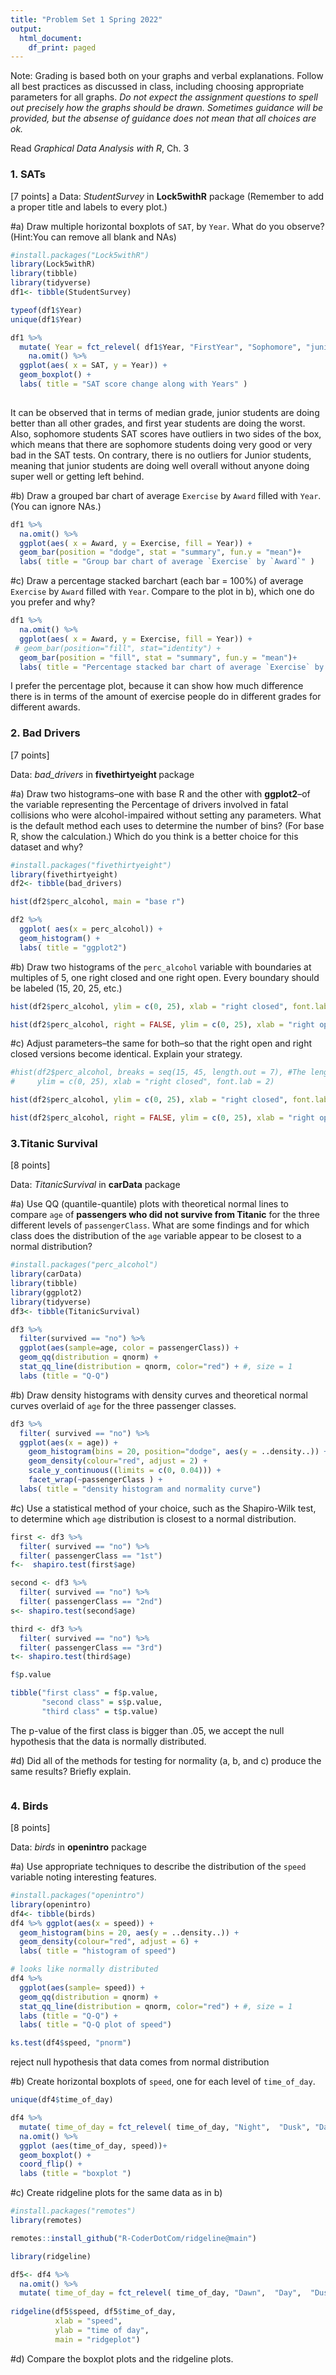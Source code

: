```yaml
---
title: "Problem Set 1 Spring 2022"
output:
  html_document:
    df_print: paged
---
```



Note: Grading is based both on your graphs and verbal explanations. Follow all best practices as discussed in class, including choosing appropriate parameters for all graphs. *Do not expect the assignment questions to spell out precisely how the graphs should be drawn. Sometimes guidance will be provided, but the absense of guidance does not mean that all choices are ok.*

Read *Graphical Data Analysis with R*, Ch. 3

### 1. SATs

[7 points]
a
Data: *StudentSurvey* in **Lock5withR** package
(Remember to add a proper title and labels to every plot.)

#a)  Draw multiple horizontal boxplots of `SAT`, by `Year`. What do you observe? (Hint:You can remove all blank and NAs)
```r
#install.packages("Lock5withR")
library(Lock5withR)
library(tibble)
library(tidyverse)
df1<- tibble(StudentSurvey)

typeof(df1$Year)
unique(df1$Year)

df1 %>%
  mutate( Year = fct_relevel( df1$Year, "FirstYear", "Sophomore", "junior")) %>%
    na.omit() %>%
  ggplot(aes( x = SAT, y = Year)) +
  geom_boxplot() +
  labs( title = "SAT score change along with Years" )
  
```

It can be observed that in terms of median grade, junior students are doing better than all other grades, and first year students are doing the worst. Also, sophomore students SAT scores have outliers in two sides of the box, which means that there are sophomore students doing very good or very bad in the SAT tests. On contrary, there is no outliers for Junior students, meaning that junior students are doing well overall without anyone doing super well or getting left behind.


#b)  Draw a grouped bar chart of average `Exercise` by `Award` filled with `Year`. (You can ignore NAs.)
```r
df1 %>%
  na.omit() %>%
  ggplot(aes( x = Award, y = Exercise, fill = Year)) +
  geom_bar(position = "dodge", stat = "summary", fun.y = "mean")+
  labs( title = "Group bar chart of average `Exercise` by `Award`" )

```


#c)  Draw a percentage stacked barchart (each bar = 100%) of average `Exercise` by `Award` filled with `Year`. Compare to the plot in b), which one do you prefer and why?
```r
df1 %>%
  na.omit() %>%
  ggplot(aes( x = Award, y = Exercise, fill = Year)) +
 # geom_bar(position="fill", stat="identity") +
  geom_bar(position = "fill", stat = "summary", fun.y = "mean")+
  labs( title = "Percentage stacked bar chart of average `Exercise` by `Award`" )

```

I prefer the percentage plot, because it can show how much difference there is in terms of the amount of exercise people do in different grades for different awards.


### 2. Bad Drivers

[7 points]

Data: *bad_drivers* in **fivethirtyeight ** package

#a)  Draw two histograms--one with base R and the other with **ggplot2**--of the variable representing the Percentage of drivers involved in fatal collisions who were alcohol-impaired without setting any parameters. What is the default method each uses to determine the number of bins? (For base R, show the calculation.) Which do you think is a better choice for this dataset and why?
```r
#install.packages("fivethirtyeight")
library(fivethirtyeight)
df2<- tibble(bad_drivers)

hist(df2$perc_alcohol, main = "base r")

df2 %>%
  ggplot( aes(x = perc_alcohol)) +
  geom_histogram() +
  labs( title = "ggplot2")

```



#b) Draw two histograms of the `perc_alcohol` variable with boundaries at multiples of 5, one right closed and one right open. Every boundary should be labeled (15, 20, 25, etc.)

```r
hist(df2$perc_alcohol, ylim = c(0, 25), xlab = "right closed", font.lab = 2)

hist(df2$perc_alcohol, right = FALSE, ylim = c(0, 25), xlab = "right open", font.lab = 2)
```

#c)  Adjust parameters--the same for both--so that the right open and right closed versions become identical. Explain your strategy. 

```r
#hist(df2$perc_alcohol, breaks = seq(15, 45, length.out = 7), #The length should be n+1 where n is the #number of desired bins.
#     ylim = c(0, 25), xlab = "right closed", font.lab = 2)

hist(df2$perc_alcohol, ylim = c(0, 25), xlab = "right closed", font.lab = 2)

hist(df2$perc_alcohol, right = FALSE, ylim = c(0, 25), xlab = "right open", font.lab = 2)
```

### 3.Titanic Survival 

[8 points]

Data: *TitanicSurvival* in **carData** package

#a)  Use QQ (quantile-quantile) plots with theoretical normal lines to compare `age` of **passengers who did not survive from Titanic** for the three different levels of `passengerClass`. What are some findings and for which class does the distribution of the `age` variable appear to be closest to a normal distribution?
```r
#install.packages("perc_alcohol")
library(carData)
library(tibble)
library(ggplot2)
library(tidyverse)
df3<- tibble(TitanicSurvival)

df3 %>%
  filter(survived == "no") %>%
  ggplot(aes(sample=age, color = passengerClass)) +
  geom_qq(distribution = qnorm) +
  stat_qq_line(distribution = qnorm, color="red") + #, size = 1
  labs (title = "Q-Q")
```


#b) Draw density histograms with density curves and theoretical normal curves overlaid of `age` for the three passenger classes.
```r
df3 %>%
  filter( survived == "no") %>%
  ggplot(aes(x = age)) +
    geom_histogram(bins = 20, position="dodge", aes(y = ..density..)) +
    geom_density(colour="red", adjust = 2) +
    scale_y_continuous((limits = c(0, 0.04))) +
    facet_wrap(~passengerClass ) +
  labs( title = "density histogram and normality curve")
```


#c) Use a statistical method of your choice, such as the Shapiro-Wilk test, to determine which `age` distribution is closest to a normal distribution.
```r
first <- df3 %>%
  filter( survived == "no") %>%
  filter( passengerClass == "1st") 
f<-  shapiro.test(first$age)

second <- df3 %>%
  filter( survived == "no") %>%
  filter( passengerClass == "2nd") 
s<- shapiro.test(second$age)

third <- df3 %>%
  filter( survived == "no") %>%
  filter( passengerClass == "3rd") 
t<- shapiro.test(third$age)

f$p.value

tibble("first class" = f$p.value, 
       "second class" = s$p.value, 
       "third class" = t$p.value)

```
The p-value of the first class is bigger than .05, we accept the null hypothesis that the data is normally distributed.


#d) Did all of the methods for testing for normality (a, b, and c) produce the same results? Briefly explain.
```r

```


### 4. Birds

[8 points]

Data: *birds* in **openintro** package


#a) Use appropriate techniques to describe the distribution of the `speed` variable noting interesting features.
```r
#install.packages("openintro")
library(openintro)
df4<- tibble(birds)
df4 %>% ggplot(aes(x = speed)) +
  geom_histogram(bins = 20, aes(y = ..density..)) +
  geom_density(colour="red", adjust = 6) +
  labs( title = "histogram of speed")

# looks like normally distributed
df4 %>%
  ggplot(aes(sample= speed)) +
  geom_qq(distribution = qnorm) +
  stat_qq_line(distribution = qnorm, color="red") + #, size = 1
  labs (title = "Q-Q") +
  labs( title = "Q-Q plot of speed")

ks.test(df4$speed, "pnorm")
```
reject null hypothesis that data comes from normal distribution

#b) Create horizontal boxplots of `speed`, one for each level of `time_of_day`.
```r
unique(df4$time_of_day)

df4 %>%
  mutate( time_of_day = fct_relevel( time_of_day, "Night",  "Dusk", "Day", "Dawn")) %>%
  na.omit() %>%
  ggplot (aes(time_of_day, speed))+
  geom_boxplot() +
  coord_flip() +
  labs (title = "boxplot ")

```


#c) Create ridgeline plots for the same data as in b)
```r
#install.packages("remotes")
library(remotes)

remotes::install_github("R-CoderDotCom/ridgeline@main")

library(ridgeline)

df5<- df4 %>% 
  na.omit() %>%
  mutate( time_of_day = fct_relevel( time_of_day, "Dawn",  "Day",  "Dusk", "Night")) 
  
ridgeline(df5$speed, df5$time_of_day,  
          xlab = "speed",
          ylab = "time of day",
          main = "ridgeplot")
```


#d) Compare the boxplot plots and the ridgeline plots. 
```r

```

